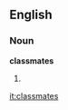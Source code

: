 ==English==

===Noun===
{{wikipedia|dab=classmates}}
'''classmates'''

# {{plural of|[[classmate]]}}

[[it:classmates]]